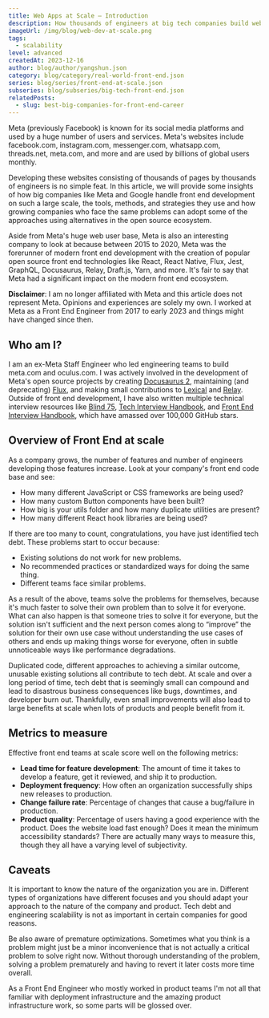 ```yaml
---
title: Web Apps at Scale – Introduction
description: How thousands of engineers at big tech companies build web apps.
imageUrl: /img/blog/web-dev-at-scale.png
tags:
  - scalability
level: advanced
createdAt: 2023-12-16
author: blog/author/yangshun.json
category: blog/category/real-world-front-end.json
series: blog/series/front-end-at-scale.json
subseries: blog/subseries/big-tech-front-end.json
relatedPosts:
  - slug: best-big-companies-for-front-end-career
---
```


Meta (previously Facebook) is known for its social media platforms and used by a huge number of users and services. Meta's websites include facebook.com, instagram.com, messenger.com, whatsapp.com, threads.net, meta.com, and more and are used by billions of global users monthly.

Developing these websites consisting of thousands of pages by thousands of engineers is no simple feat. In this article, we will provide some insights of how big companies like Meta and Google handle front end development on such a large scale, the tools, methods, and strategies they use and how growing companies who face the same problems can adopt some of the approaches using alternatives in the open source ecosystem.

Aside from Meta's huge web user base, Meta is also an interesting company to look at because between 2015 to 2020, Meta was the forerunner of modern front end development with the creation of popular open source front end technologies like React, React Native, Flux, Jest, GraphQL, Docusaurus, Relay, Draft.js, Yarn, and more. It's fair to say that Meta had a significant impact on the modern front end ecosystem.

**Disclaimer**: I am no longer affiliated with Meta and this article does not represent Meta. Opinions and experiences are solely my own. I worked at Meta as a Front End Engineer from 2017 to early 2023 and things might have changed since then.

## Who am I?

I am an ex-Meta Staff Engineer who led engineering teams to build meta.com and oculus.com. I was actively involved in the development of Meta's open source projects by creating [Docusaurus 2](https://docusaurus.io/), maintaining (and deprecating) [Flux](https://github.com/facebookarchive/flux), and making small contributions to [Lexical](https://lexical.dev/) and [Relay](https://relay.dev/). Outside of front end development, I have also written multiple technical interview resources like [Blind 75](https://leetcode.com/discuss/general-discussion/460599/blind-75-leetcode-questions), [Tech Interview Handbook](https://www.techinterviewhandbook.org/), and [Front End Interview Handbook](https://www.frontendinterviewhandbook.com/), which have amassed over 100,000 GitHub stars.

## Overview of Front End at scale

As a company grows, the number of features and number of engineers developing those features increase. Look at your company's front end code base and see:

- How many different JavaScript or CSS frameworks are being used?
- How many custom Button components have been built?
- How big is your utils folder and how many duplicate utilities are present?
- How many different React hook libraries are being used?

If there are too many to count, congratulations, you have just identified tech debt. These problems start to occur because:

- Existing solutions do not work for new problems.
- No recommended practices or standardized ways for doing the same thing.
- Different teams face similar problems.

As a result of the above, teams solve the problems for themselves, because it's much faster to solve their own problem than to solve it for everyone. What can also happen is that someone tries to solve it for everyone, but the solution isn't sufficient and the next person comes along to “improve” the solution for their own use case without understanding the use cases of others and ends up making things worse for everyone, often in subtle unnoticeable ways like performance degradations.

Duplicated code, different approaches to achieving a similar outcome, unusable existing solutions all contribute to tech debt. At scale and over a long period of time, tech debt that is seemingly small can compound and lead to disastrous business consequences like bugs, downtimes, and developer burn out. Thankfully, even small improvements will also lead to large benefits at scale when lots of products and people benefit from it.

## Metrics to measure

Effective front end teams at scale score well on the following metrics:

- **Lead time for feature development**: The amount of time it takes to develop a feature, get it reviewed, and ship it to production.
- **Deployment frequency**: How often an organization successfully ships new releases to production.
- **Change failure rate**: Percentage of changes that cause a bug/failure in production.
- **Product quality**: Percentage of users having a good experience with the product. Does the website load fast enough? Does it mean the minimum accessibility standards? There are actually many ways to measure this, though they all have a varying level of subjectivity.

## Caveats

It is important to know the nature of the organization you are in. Different types of organizations have different focuses and you should adapt your approach to the nature of the company and product. Tech debt and engineering scalability is not as important in certain companies for good reasons.

Be also aware of premature optimizations. Sometimes what you think is a problem might just be a minor inconvenience that is not actually a critical problem to solve right now. Without thorough understanding of the problem, solving a problem prematurely and having to revert it later costs more time overall.

As a Front End Engineer who mostly worked in product teams I'm not all that familiar with deployment infrastructure and the amazing product infrastructure work, so some parts will be glossed over.
